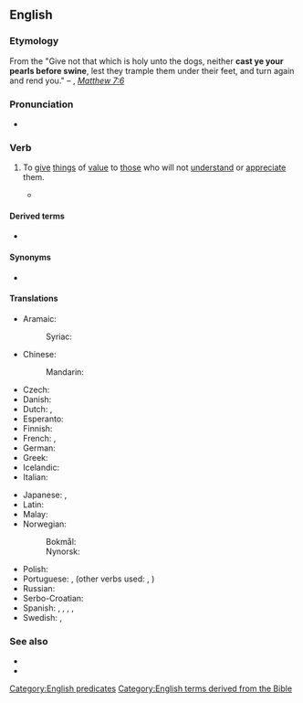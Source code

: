 ==English==
{{wikipedia|pearls before swine}}

===Etymology===
From the {{m|en|Bible}} "Give not that which is holy unto the dogs, neither '''cast ye your pearls before swine''', lest they trample them under their feet, and turn again and rend you." – {{l|en|KJV}}, [[s:Bible_(King_James)/Matthew#7:6|''Matthew 7:6'']]

===Pronunciation===
* {{audio|en|en-au-cast pearls before swine.ogg|Audio (AU)}}

===Verb===
{{en-verb|cast<,,cast> pearls before swine}}

# {{lb|en|idiomatic}} To [[give]] [[thing]]s of [[value]] to [[those]] who will not [[understand]] or [[appreciate]] them.
#* {{quote-book|en|year=1947|author={{w|Tennessee Williams}}|title={{w|A Streetcar Named Desire}}|section=Scene 10|text=''Blanche:'' ...Physical beauty is passing. A transitory possession. But beauty of the mind and richness of the spirit and tenderness of the heart—and I have all of those things—aren't taken away, but grow! Increase with the years! How strange that I should be called a destitute woman! When I have all of these treasures locked in my heart. ''[A choked sob comes from her]'' I think of myself as a very, very rich woman! But I have been foolish—'''casting my pearls before swine'''!}}

====Derived terms====
* {{l|en|pearls before swine}}

====Synonyms====
* {{l|en|preach to deaf ears}}

====Translations====
{{trans-top-see|to cast pearls before swine|pearls before swine}}
* Aramaic:
*: Syriac: {{t-check|arc|[[ܬܪܡܐ]] [[ܡܪܓܢܝܬܐ]] [[ܩܕܡ]] [[ܚܙܝܪܐ]]|tr=tarme’ margānyātā’ qdām ħzīre’|sc=Syrc}} <!-- was "[[ܬܪܡܐ]] [[ܡܪܓܢܝܬܐ]] [[ܩܕܡ]] [[ܚܙܝܪܐ]]" - assumed sum-of-parts; if an idiom, remove the wikilinks to the individual words. see [[User:Kephir/gadgets/xte#Translation_fixing]] -->
* Chinese:
*: Mandarin: {{t+|cmn|明珠暗投|sc=Hani|tr=míngzhūàntóu}}
* Czech: {{t+|cs|házet perly sviním}}
* Danish: {{t|da|kaste perler for svin}}
* Dutch: {{t|nl|parels voor de zwijnen}}, {{t|nl|paarlen voor de zwijnen werpen}}
* Esperanto: {{t|eo|ĵeti perlojn antaŭ la porkojn}}
* Finnish: {{t|fi|[[heittää]] [[helmiä sioille]]}}
* French: {{t+|fr|jeter des perles aux pourceaux}}, {{t+|fr|donner de la confiture à des cochons|lit=to [[give]] [[jam]] to [[pig]]s}}
* German: {{t+|de|Perlen vor die Säue werfen}}
* Greek: {{t|el|μαργαρίτας τοις κυσίν}}
* Icelandic: {{t|is|kasta perlum fyrir svín}}
* Italian: {{t|it|gettare perle ai porci}}
{{trans-mid}}
* Japanese: {{t+|ja|豚に真珠|tr=buta ni shinju}}, {{t+|ja|猫に小判|tr=neko ni koban|lit=[[gold]] [[coin]]s to [[cat]]s}}
* Latin: {{t|la|mittere margaritas ante porcos}}
* Malay: {{t|ms|kera diberi bunga|lit=to give flowers to a monkey}}
* Norwegian:
*: Bokmål: {{t+|nb|kaste perler for svin}}
*: Nynorsk: {{t|nn|kaste perler for svin}}
* Polish: {{t+|pl|rzucać perły przed wieprze}}
* Portuguese: {{t+|pt|dar pérolas a porcos}}, {{t+|pt|jogar pérolas aos porcos}} (other verbs used: {{l|pt|atirar}}, {{l|pt|lançar}})
* Russian: {{t+|ru|мета́ть би́сер пе́ред сви́ньями}}
* Serbo-Croatian: {{t|sh|bacati bisere pred svinje}}
* Spanish: {{t|es|echar perlas a los cerdos}}, {{t|es|dar margaritas a los cerdos|lit=to give [[daisy|daisies]] to pigs}}, {{t|es|echar margaritas a los cerdos|lit=to [[throw]] daisies to pigs}}, {{t|es|no se hizo la miel para la boca del asno}}, {{t|es|Dios da pan a quien no tiene dientes}}
* Swedish: {{t+|sv|kasta pärlor för svin}}, {{t|sv|kasta pärlor för svinen}}
{{trans-bottom}}

===See also===
* {{l|en|caviar to the general}}
* {{l|en|talk over somebody's head}}

[[Category:English predicates]]
[[Category:English terms derived from the Bible]]